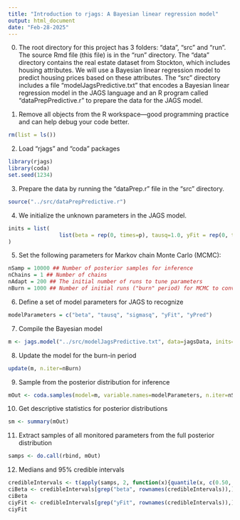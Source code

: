 ```yaml
---
title: "Introduction to rjags: A Bayesian linear regression model"
output: html_document
date: "Feb-28-2025"
---
```

0. The root directory for this project has 3 folders: "data", "src" and "run". The source Rmd file (this file) is in the "run" directory. The "data" directory contains the real estate dataset from Stockton, which includes housing attributes. We will use a Bayesian linear regression model to predict housing prices based on these attributes. The "src" directory includes a file "modelJagsPredictive.txt" that encodes a Bayesian linear regression model in the JAGS language and an R program called "dataPrepPredictive.r" to prepare the data for the JAGS model. 

1. Remove all objects from the R workspace---good programming practice and can help debug your code better.
```r
rm(list = ls())
```

2. Load "rjags" and "coda" packages
```r
library(rjags)
library(coda)
set.seed(1234)
```

3. Prepare the data by running the "dataPrep.r" file in the "src" directory. 
```r
source("../src/dataPrepPredictive.r")

```

4. We initialize the unknown parameters in the JAGS model. 
```r
inits = list(
                list(beta = rep(0, times=p), tausq=1.0, yFit = rep(0, times=N))
)
```

5. Set the following parameters for Markov chain Monte Carlo (MCMC):
```r
nSamp = 10000 ## Number of posterior samples for inference
nChains = 1 ## Number of chains
nAdapt = 200 ## The initial number of runs to tune parameters
nBurn = 1000 ## Number of initial runs ("burn" period) for MCMC to converge
```

6. Define a set of model parameters for JAGS to recognize
```r
modelParameters = c("beta", "tausq", "sigmasq", "yFit", "yPred")

```

7. Compile the Bayesian model
```r
m <- jags.model("../src/modelJagsPredictive.txt", data=jagsData, inits=inits, n.chains=nChains, n.adapt=nAdapt)
```

8. Update the model for the burn-in period
```r
update(m, n.iter=nBurn)
```

9. Sample from the posterior distribution for inference
```r
mOut <- coda.samples(model=m, variable.names=modelParameters, n.iter=nSamp)
```

10. Get descriptive statistics for posterior distributions
```r
sm <- summary(mOut)
```

11. Extract samples of all monitored parameters from the full posterior distribution
```r
samps <- do.call(rbind, mOut)
```

12. Medians and 95% credible intervals
```r
credibleIntervals <- t(apply(samps, 2, function(x){quantile(x, c(0.50, 0.025, 0.975))}))
ciBeta <- credibleIntervals[grep("beta", rownames(credibleIntervals)),]
ciBeta
ciyFit <- credibleIntervals[grep("yFit", rownames(credibleIntervals)),]
ciyFit
```
